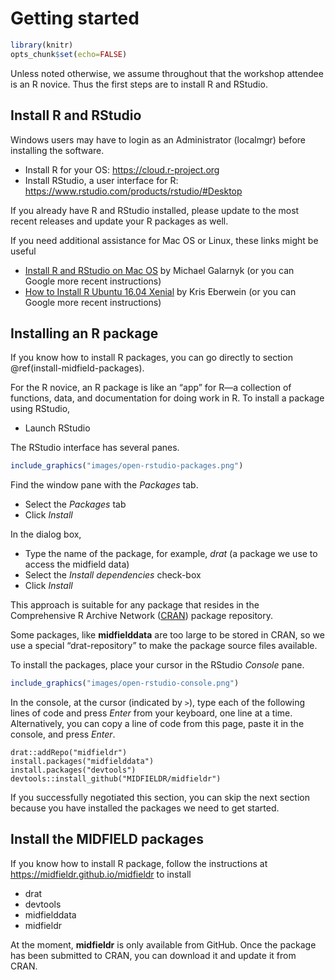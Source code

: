 # Getting started {#getting-started}

```r
library(knitr)
opts_chunk$set(echo=FALSE)
```

Unless noted otherwise, we assume throughout that the workshop attendee is an R novice. Thus the first steps are to install R and RStudio. 

## Install R and RStudio

Windows users may have to login as an Administrator (localmgr) before installing the software. 

- Install R for your OS: <https://cloud.r-project.org> 
- Install RStudio, a user interface for R:  <https://www.rstudio.com/products/rstudio/#Desktop> 

If you already have R and RStudio installed, please update to the most recent releases and update your R packages as well. 

If you need additional assistance for Mac OS or Linux, these links might be useful 

- [Install R and RStudio on Mac OS](https://medium.com/@GalarnykMichael/install-r-and-rstudio-on-mac-e911606ce4f4) by Michael Galarnyk (or you can Google more recent instructions)    
- [How to Install R Ubuntu 16.04 Xenial](https://www.datascienceriot.com//r/install-ubuntu16/) by Kris Eberwein (or you can Google more recent instructions)  


## Installing an R package

If you know how to install R packages, you can go directly to section \@ref(install-midfield-packages).  

For the R novice, an R package is like an "app" for R---a collection of functions, data, and documentation for doing work in R. To install a package using RStudio,  

- Launch RStudio 

The RStudio interface has several panes. 


```r
include_graphics("images/open-rstudio-packages.png")
```

Find the window pane with the *Packages* tab.

- Select the *Packages*  tab 
- Click *Install* 

In the dialog box, 

- Type the name of the package, for example, *drat*  (a package we use to access the midfield data) 
- Select the *Install dependencies* check-box 
- Click *Install*   

This approach is suitable for any package that resides in the Comprehensive R Archive Network ([CRAN](https://cran.r-project.org/)) package repository. 

Some packages, like **midfielddata** are too large to be stored in CRAN, so we use a special "drat-repository" to make the package source files available.

To install the packages, place your cursor in the RStudio *Console* pane. 

```r
include_graphics("images/open-rstudio-console.png")
```

In the console, at the cursor (indicated by  `>`), type each of the following lines of code and press *Enter* from your keyboard, one line at a time. Alternatively, you can copy a line of code from this page, paste it in the console, and press *Enter*. 

 
```
drat::addRepo("midfieldr") 
install.packages("midfielddata") 
install.packages("devtools") 
devtools::install_github("MIDFIELDR/midfieldr") 
```

If you successfully negotiated this section, you can skip the next section because you have installed the packages we need to get started. 


  

## Install the MIDFIELD packages {#install-midfield-packages}

If you know how to install R package, follow the instructions at 
<https://midfieldr.github.io/midfieldr>  to install  

- drat 
- devtools 
- midfielddata
- midfieldr 

At the moment, **midfieldr** is only available from GitHub. Once the package has been submitted to CRAN, you can download it and update it from CRAN. 
